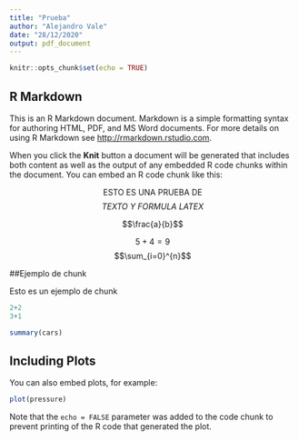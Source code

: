 ```yaml
---
title: "Prueba"
author: "Alejandro Vale"
date: "28/12/2020"
output: pdf_document
---
```


```r
knitr::opts_chunk$set(echo = TRUE)
```

## R Markdown

This is an R Markdown document. Markdown is a simple formatting syntax for authoring HTML, PDF, and MS Word documents. For more details on using R Markdown see <http://rmarkdown.rstudio.com>.

When you click the **Knit** button a document will be generated that includes both content as well as the output of any embedded R code chunks within the document. You can embed an R code chunk like this:

 $$\text{ESTO ES UNA PRUEBA DE } $$
 $$\textit{TEXTO Y FORMULA LATEX} $$
 

$$\frac{a}{b}$$

$$5+4=9$$
$$\sum_{i=0}^{n}$$

##Ejemplo de chunk

Esto es un ejemplo de chunk
```r
2+2
3+1
```





```r
summary(cars)
```

## Including Plots

You can also embed plots, for example:

```r
plot(pressure)
```

Note that the `echo = FALSE` parameter was added to the code chunk to prevent printing of the R code that generated the plot.
